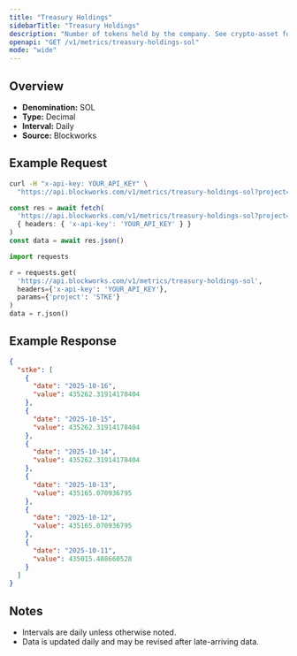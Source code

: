 ```yaml
---
title: "Treasury Holdings"
sidebarTitle: "Treasury Holdings"
description: "Number of tokens held by the company. See crypto-asset for asset indicator"
openapi: "GET /v1/metrics/treasury-holdings-sol"
mode: "wide"
---
```


## Overview

- **Denomination:** SOL
- **Type:** Decimal
- **Interval:** Daily
- **Source:** Blockworks

## Example Request

<CodeGroup>

```bash cURL
curl -H "x-api-key: YOUR_API_KEY" \
  "https://api.blockworks.com/v1/metrics/treasury-holdings-sol?project=STKE"
```

```typescript TypeScript
const res = await fetch(
  'https://api.blockworks.com/v1/metrics/treasury-holdings-sol?project=STKE',
  { headers: { 'x-api-key': 'YOUR_API_KEY' } }
)
const data = await res.json()
```

```python Python
import requests

r = requests.get(
  'https://api.blockworks.com/v1/metrics/treasury-holdings-sol',
  headers={'x-api-key': 'YOUR_API_KEY'},
  params={'project': 'STKE'}
)
data = r.json()
```

</CodeGroup>

## Example Response

```json
{
  "stke": [
    {
      "date": "2025-10-16",
      "value": 435262.31914178404
    },
    {
      "date": "2025-10-15",
      "value": 435262.31914178404
    },
    {
      "date": "2025-10-14",
      "value": 435262.31914178404
    },
    {
      "date": "2025-10-13",
      "value": 435165.070936795
    },
    {
      "date": "2025-10-12",
      "value": 435165.070936795
    },
    {
      "date": "2025-10-11",
      "value": 435015.488660528
    }
  ]
}
```

## Notes
- Intervals are daily unless otherwise noted.
- Data is updated daily and may be revised after late-arriving data.